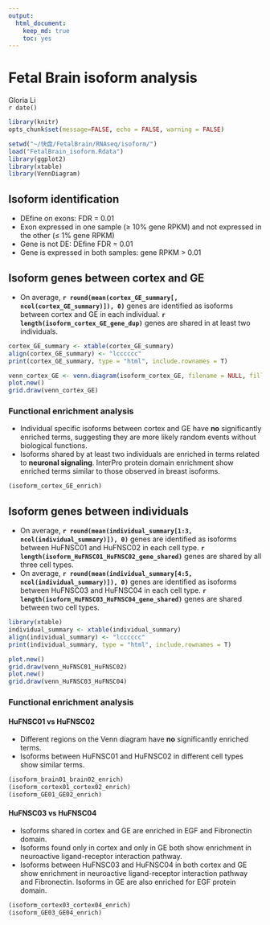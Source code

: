 ```yaml
---
output:
  html_document:
    keep_md: true
    toc: yes
---
```

Fetal Brain isoform analysis 
========================================================

Gloria Li         
`r date()` 

<!-- re-knit after modify isoform2.R script -->
```r
library(knitr)
opts_chunk$set(message=FALSE, echo = FALSE, warning = FALSE)
```

```r
setwd("~/快盘/FetalBrain/RNAseq/isoform/")
load("FetalBrain_isoform.Rdata")
library(ggplot2)
library(xtable)
library(VennDiagram)
```

## Isoform identification
  * DEfine on exons: FDR = 0.01     
  * Exon expressed in one sample ($\ge$ 10% gene RPKM) and not expressed in the other ($\le$ 1% gene RPKM)   
  * Gene is not DE: DEfine FDR = 0.01
  * Gene is expressed in both samples: gene RPKM > 0.01         

## Isoform genes between cortex and GE

  * On average, __`r round(mean(cortex_GE_summary[, ncol(cortex_GE_summary)]), 0)`__ genes are identified as isoforms between cortex and GE in each individual. __`r length(isoform_cortex_GE_gene_dup)`__ genes are shared in at least two individuals.              

```r
cortex_GE_summary <- xtable(cortex_GE_summary)
align(cortex_GE_summary) <- "lcccccc"
print(cortex_GE_summary, type = "html", include.rownames = T)

venn_cortex_GE <- venn.diagram(isoform_cortex_GE, filename = NULL, fill = c("red", "blue", "green", "yellow"), main = "Venn diagram of cortex vs GE isoforms", main.cex = 2)
plot.new()
grid.draw(venn_cortex_GE)
```

### Functional enrichment analysis 
  * Individual specific isoforms between cortex and GE have __no__ significantly enriched terms, suggesting they are more likely random events without biological functions.          
  * Isoforms shared by at least two individuals are enriched in terms related to __neuronal signaling__. InterPro protein domain enrichment show enriched terms similar to those observed in breast isoforms.         

```r
(isoform_cortex_GE_enrich)
```

## Isoform genes between individuals

  * On average, __`r round(mean(individual_summary[1:3, ncol(individual_summary)]), 0)`__ genes are identified as isoforms between HuFNSC01 and HuFNSC02 in each cell type. __`r length(isoform_HuFNSC01_HuFNSC02_gene_shared)`__ genes are shared by all three cell types.              
  * On average, __`r round(mean(individual_summary[4:5, ncol(individual_summary)]), 0)`__ genes are identified as isoforms between HuFNSC03 and HuFNSC04 in each cell type. __`r length(isoform_HuFNSC03_HuFNSC04_gene_shared)`__ genes are shared between two cell types.              

```r
library(xtable)
individual_summary <- xtable(individual_summary)
align(individual_summary) <- "lcccccc"
print(individual_summary, type = "html", include.rownames = T)

plot.new()
grid.draw(venn_HuFNSC01_HuFNSC02)
plot.new()
grid.draw(venn_HuFNSC03_HuFNSC04)
```

### Functional enrichment analysis 
#### HuFNSC01 vs HuFNSC02
  * Different regions on the Venn diagram have __no__ significantly enriched terms.     
  * Isoforms between HuFNSC01 and HuFNSC02 in different cell types show similar terms.    

```r
(isoform_brain01_brain02_enrich)
(isoform_cortex01_cortex02_enrich)
(isoform_GE01_GE02_enrich)
```

#### HuFNSC03 vs HuFNSC04
  * Isoforms shared in cortex and GE are enriched in EGF and Fibronectin domain.     
  * Isoforms found only in cortex and only in GE both show enrichment in neuroactive ligand-receptor interaction pathway.       
  * Isoforms between HuFNSC03 and HuFNSC04 in both cortex and GE show enrichment in neuroactive ligand-receptor interaction pathway and Fibronectin. Isoforms in GE are also enriched for EGF protein domain.       

```r
(isoform_cortex03_cortex04_enrich)
(isoform_GE03_GE04_enrich)
```





